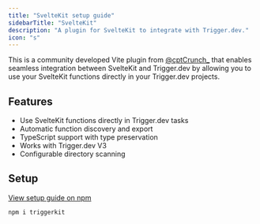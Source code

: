 ```yaml
---
title: "SvelteKit setup guide"
sidebarTitle: "SvelteKit"
description: "A plugin for SvelteKit to integrate with Trigger.dev."
icon: "s"
---
```



This is a community developed Vite plugin from [@cptCrunch_](https://x.com/cptCrunch_) that enables seamless integration between SvelteKit and Trigger.dev by allowing you to use your SvelteKit functions directly in your Trigger.dev projects.

## Features

- Use SvelteKit functions directly in Trigger.dev tasks
- Automatic function discovery and export
- TypeScript support with type preservation
- Works with Trigger.dev V3
- Configurable directory scanning

<Prerequisites framework="SvelteKit" />

## Setup

[View setup guide on npm](https://www.npmjs.com/package/triggerkit)

```bash
npm i triggerkit
```

<UsefulNextSteps />
